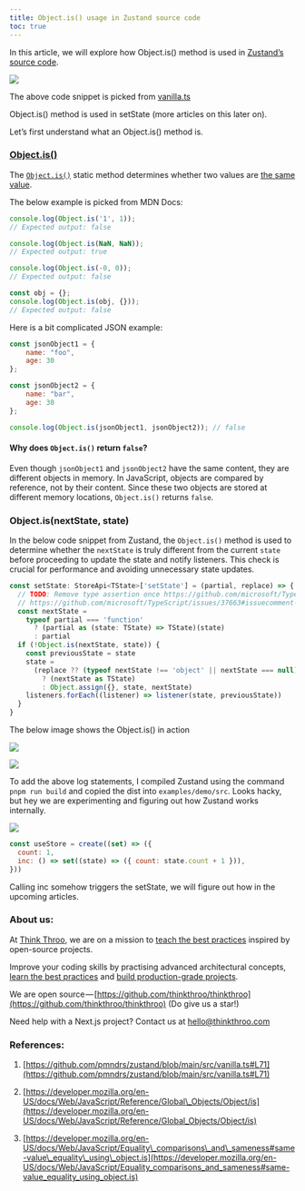 ```yaml
---
title: Object.is() usage in Zustand source code
toc: true
---
```


In this article, we will explore how Object.is() method is used in [Zustand’s source code](https://github.com/pmndrs/zustand/blob/main/src/vanilla.ts#L71). 

![](https://cdn-images-1.medium.com/max/1000/1*CMnT4oJcS6-EjWECujm5ZQ.png)

The above code snippet is picked from [vanilla.ts](https://github.com/pmndrs/zustand/blob/main/src/vanilla.ts#L71)

Object.is() method is used in setState (more articles on this later on).

Let’s first understand what an Object.is() method is.

### [Object.is()](https://developer.mozilla.org/en-US/docs/Web/JavaScript/Reference/Global_Objects/Object/is)

The [`Object.is()`](https://developer.mozilla.org/en-US/docs/Web/JavaScript/Reference/Global_Objects/Object/is) static method determines whether two values are [the same value](https://developer.mozilla.org/en-US/docs/Web/JavaScript/Equality_comparisons_and_sameness#same-value_equality_using_object.is).

The below example is picked from MDN Docs:

```javascript
console.log(Object.is('1', 1));
// Expected output: false

console.log(Object.is(NaN, NaN));
// Expected output: true

console.log(Object.is(-0, 0));
// Expected output: false

const obj = {};
console.log(Object.is(obj, {}));
// Expected output: false
```

Here is a bit complicated JSON example:

```javascript
const jsonObject1 = {
    name: "foo",
    age: 30
};

const jsonObject2 = {
    name: "bar",
    age: 30
};

console.log(Object.is(jsonObject1, jsonObject2)); // false
```

#### Why does `Object.is()` return `false`?

Even though `jsonObject1` and `jsonObject2` have the same content, they are different objects in memory. In JavaScript, objects are compared by reference, not by their content. Since these two objects are stored at different memory locations, `Object.is()` returns `false`.

### Object.is(nextState, state)

In the below code snippet from Zustand, the `Object.is()` method is used to determine whether the `nextState` is truly different from the current `state` before proceeding to update the state and notify listeners. This check is crucial for performance and avoiding unnecessary state updates.

```typescript
const setState: StoreApi<TState>['setState'] = (partial, replace) => {
  // TODO: Remove type assertion once https://github.com/microsoft/TypeScript/issues/37663 is resolved
  // https://github.com/microsoft/TypeScript/issues/37663#issuecomment-759728342
  const nextState =
    typeof partial === 'function'
      ? (partial as (state: TState) => TState)(state)
      : partial
  if (!Object.is(nextState, state)) {
    const previousState = state
    state =
      (replace ?? (typeof nextState !== 'object' || nextState === null))
        ? (nextState as TState)
        : Object.assign({}, state, nextState)
    listeners.forEach((listener) => listener(state, previousState))
  }
}
```

The below image shows the Object.is() in action

![](https://cdn-images-1.medium.com/max/1000/1*wkLCVrd_hdUJqRqRJ4ontg.png)

![](https://cdn-images-1.medium.com/max/1000/1*B1C9X61Rr7faIhczJnyS7Q.png)

To add the above log statements, I compiled Zustand using the command `pnpm run build` and copied the dist into `examples/demo/src`. Looks hacky, but hey we are experimenting and figuring out how Zustand works internally.

![](https://cdn-images-1.medium.com/max/1000/1*1FOi8LhNb04F4-x1neQ5vA.png)

```javascript
const useStore = create((set) => ({
  count: 1,
  inc: () => set((state) => ({ count: state.count + 1 })),
}))
```

Calling inc somehow triggers the setState, we will figure out how in the upcoming articles.

### About us:

At [Think Throo](https://thinkthroo.com/), we are on a mission to [teach the best practices](https://app.thinkthroo.com/best-practices) inspired by open-source projects.

Improve your coding skills by practising advanced architectural concepts, [learn the best practices](https://app.thinkthroo.com/best-practices) and [build production-grade projects](https://app.thinkthroo.com/production-grade-projects).

We are open source — [https://github.com/thinkthroo/thinkthroo](https://github.com/thinkthroo/thinkthroo) (Do give us a star!)

Need help with a Next.js project? Contact us at hello@thinkthroo.com

### References:

1. [https://github.com/pmndrs/zustand/blob/main/src/vanilla.ts#L71](https://github.com/pmndrs/zustand/blob/main/src/vanilla.ts#L71)
    
2. [https://developer.mozilla.org/en-US/docs/Web/JavaScript/Reference/Global\_Objects/Object/is](https://developer.mozilla.org/en-US/docs/Web/JavaScript/Reference/Global_Objects/Object/is)
    
3. [https://developer.mozilla.org/en-US/docs/Web/JavaScript/Equality\_comparisons\_and\_sameness#same-value\_equality\_using\_object.is](https://developer.mozilla.org/en-US/docs/Web/JavaScript/Equality_comparisons_and_sameness#same-value_equality_using_object.is)
